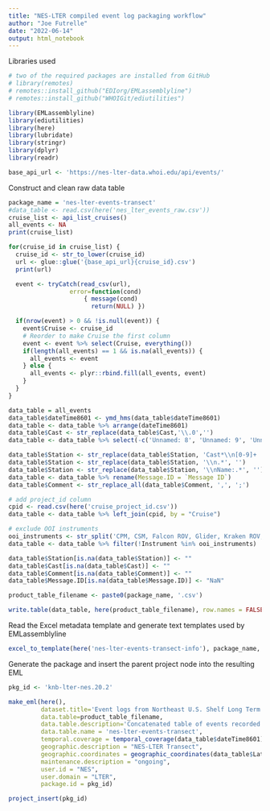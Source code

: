 ```yaml
---
title: "NES-LTER compiled event log packaging workflow"
author: "Joe Futrelle"
date: "2022-06-14"
output: html_notebook
---
```


Libraries used

```r
# two of the required packages are installed from GitHub
# library(remotes)
# remotes::install_github("EDIorg/EMLassemblyline")
# remotes::install_github("WHOIGit/ediutilities")

library(EMLassemblyline)
library(ediutilities)
library(here)
library(lubridate)
library(stringr)
library(dplyr)
library(readr)

base_api_url <- 'https://nes-lter-data.whoi.edu/api/events/'
```

Construct and clean raw data table

```r
package_name = 'nes-lter-events-transect'
#data_table <- read.csv(here('nes_lter_events_raw.csv'))
cruise_list <- api_list_cruises()
all_events <- NA
print(cruise_list)

for(cruise_id in cruise_list) {
  cruise_id <- str_to_lower(cruise_id)
  url <- glue::glue('{base_api_url}{cruise_id}.csv')
  print(url)

  event <- tryCatch(read_csv(url), 
                 error=function(cond) 
                     { message(cond)
                       return(NULL) })

  if(nrow(event) > 0 && !is.null(event)) {
    event$Cruise <- cruise_id
    # Reorder to make Cruise the first column
    event <- event %>% select(Cruise, everything())
    if(length(all_events) == 1 && is.na(all_events)) {
      all_events <- event
    } else {
      all_events <- plyr::rbind.fill(all_events, event)
    }
  }
}

data_table = all_events
data_table$dateTime8601 <- ymd_hms(data_table$dateTime8601)
data_table <- data_table %>% arrange(dateTime8601)
data_table$Cast <- str_replace(data_table$Cast,'\\.0','')
data_table <- data_table %>% select(-c('Unnamed: 8', 'Unnamed: 9', 'Unnamed: 10', 'Unnamed: 11', 'Unnamed: 12', 'Unnamed: 13'))

data_table$Station <- str_replace(data_table$Station, 'Cast*\\n[0-9]+    ', '')
data_table$Station <- str_replace(data_table$Station, '\\n.*', '')
data_table$Station <- str_replace(data_table$Station, '\\nName:.*', '')
data_table <- data_table %>% rename(Message.ID = `Message ID`)
data_table$Comment <- str_replace_all(data_table$Comment, ',', ';')

# add project_id column
cpid <- read.csv(here('cruise_project_id.csv'))
data_table <- data_table %>% left_join(cpid, by = "Cruise")

# exclude OOI instruments
ooi_instruments <- str_split('CPM, CSM, Falcon ROV, Glider, Kraken ROV, REMUS, Slocum Glider, USBL', ', ')[[1]]
data_table <- data_table %>% filter(!Instrument %in% ooi_instruments)

data_table$Station[is.na(data_table$Station)] <- ""
data_table$Cast[is.na(data_table$Cast)] <- ""
data_table$Comment[is.na(data_table$Comment)] <- ""
data_table$Message.ID[is.na(data_table$Message.ID)] <- "NaN"

product_table_filename <- paste0(package_name, '.csv')

write.table(data_table, here(product_table_filename), row.names = FALSE, sep = ",", qmethod = "escape", quote = FALSE)
```

Read the Excel metadata template and generate text templates used by
EMLassemblyline

```r
excel_to_template(here('nes-lter-events-transect-info'), package_name, rights='CC0')
```
Generate the package and insert the parent project node into the resulting EML

```r
pkg_id <- 'knb-lter-nes.20.2'

make_eml(here(),
         dataset.title='Event logs from Northeast U.S. Shelf Long Term Ecological Research (NES-LTER) Transect cruises, ongoing since 2017',
         data.table=product_table_filename,
         data.table.description='Concatenated table of events recorded on seasonal NES-LTER Transect cruises',
         data.table.name = 'nes-lter-events-transect',
         temporal.coverage = temporal_coverage(data_table$dateTime8601),
         geographic.description = "NES-LTER Transect",
         geographic.coordinates = geographic_coordinates(data_table$Latitude, data_table$Longitude),
         maintenance.description = "ongoing",
         user.id = "NES",
         user.domain = "LTER",
         package.id = pkg_id)

project_insert(pkg_id)
```
